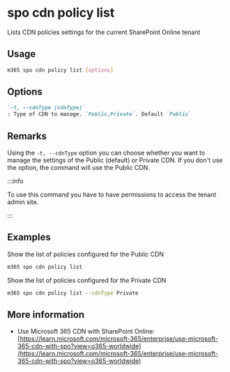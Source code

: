 
# spo cdn policy list

Lists CDN policies settings for the current SharePoint Online tenant

## Usage

```sh
m365 spo cdn policy list [options]
```

## Options

```md definition-list
`-t, --cdnType [cdnType]`
: Type of CDN to manage. `Public,Private`. Default `Public`
```

<Global />

## Remarks

Using the `-t, --cdnType` option you can choose whether you want to manage the settings of the Public (default) or Private CDN. If you don't use the option, the command will use the Public CDN.

:::info

To use this command you have to have permissions to access the tenant admin site.

:::

## Examples

Show the list of policies configured for the Public CDN

```sh
m365 spo cdn policy list
```

Show the list of policies configured for the Private CDN

```sh
m365 spo cdn policy list --cdnType Private
```

## More information

- Use Microsoft 365 CDN with SharePoint Online: [https://learn.microsoft.com/microsoft-365/enterprise/use-microsoft-365-cdn-with-spo?view=o365-worldwide](https://learn.microsoft.com/microsoft-365/enterprise/use-microsoft-365-cdn-with-spo?view=o365-worldwide)
